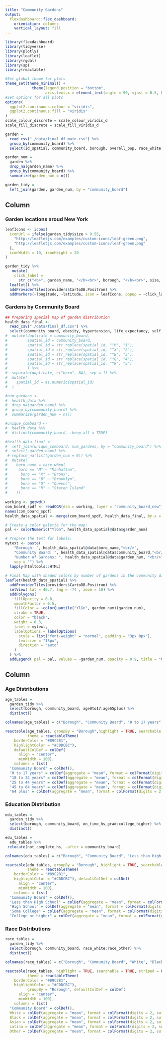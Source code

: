 ```yaml
---
title: "Community Gardens"
output: 
  flexdashboard::flex_dashboard:
    orientation: columns
    vertical_layout: fill
---
```


```r
library(flexdashboard)
library(tidyverse)
library(plotly)
library(leaflet)
library(rgdal)
library(sp)
library(reactable)

#Set global theme for plots
theme_set(theme_minimal() + 
            theme(legend.position = "bottom", 
                  axis.text.x = element_text(angle = 90, vjust = 0.5, hjust = 1)))
#Set options for all plots
options(
  ggplot2.continuous.colour = "viridis",
  ggplot2.continuous.fill = "viridis"
)
scale_colour_discrete = scale_colour_viridis_d
scale_fill_discrete = scale_fill_viridis_d

```

```r
garden =
  read_csv("./data/final_df_main.csv") %>%
  group_by(community_board) %>%
  select(id_spatial, community_board, borough, overall_pop, race_white:college_higher, garden_name:longitude)

garden_num = 
  garden %>% 
  drop_na(garden_name) %>% 
  group_by(community_board) %>% 
  summarize(garden_num = n())

garden_tidy = 
  left_join(garden, garden_num, by = "community_board")

```


Column {.tabset .tabset-fade data-width=500}
-----------------------------------------------------------------------

### Garden locations aroud New York

```r
leafIcons <- icons(
  iconUrl = ifelse(garden_tidy$size > 0.55,
    "http://leafletjs.com/examples/custom-icons/leaf-green.png",
    "http://leafletjs.com/examples/custom-icons/leaf-green.png"
  ),
  iconWidth = 10, iconHeight = 20
)

garden_tidy %>%
   mutate(
    click_label =
      str_c("<b>", garden_name, "</b><br>", borough, "</b><br>", size, " acres")) %>% 
  leaflet() %>%
  addProviderTiles(providers$CartoDB.Positron) %>% 
  addMarkers(~longitude, ~latitude, icon = leafIcons, popup = ~click_label)
```


### Gardens by Community Board

```r
## Preparing spacial map of garden distribution
health_data_final <-
  read_csv("./data/final_df.csv") %>% 
  select(community_board, obesity, hypertension, life_expectancy, self_rep_health, garden_num, id_spatial) #%>% 
#  mutate(duplicate = community_board, 
#         spatial_id = community_board, 
#         spatial_id = str_replace(spatial_id, "^M", "1"),
#         spatial_id = str_replace(spatial_id, "^X", "2"),
#         spatial_id = str_replace(spatial_id, "^B", "3"),
#         spatial_id = str_replace(spatial_id, "^Q", "4"),
#         spatial_id = str_replace(spatial_id, "^R", "5")
#         ) %>% 
#  separate(duplicate, c("boro", NA), sep = 1) %>% 
#  mutate(
#    spatial_id = as.numeric(spatial_id)
#  )

#num_gardens <-
#  health_data %>% 
#  drop_na(garden_name) %>% 
#  group_by(community_board) %>% 
#  summarize(garden_num = n())

#unique_comboard <-
#  health_data %>% 
#  distinct(community_board, .keep_all = TRUE)

#health_data_final <-
#  left_join(unique_comboard, num_gardens, by = "community_board") %>% 
#  select(-garden_name) %>% 
 # replace_na(list(garden_num = 0)) %>% 
#  mutate(
#    boro_name = case_when(
#     boro == "M" ~ "Manhattan",
#      boro == "X" ~ "Bronx",
#      boro == "B" ~ "Brooklyn",
#      boro == "Q" ~ "Queens",
#      boro == "R" ~ "Staten Island"
#    ))
  
working <- getwd()
com_board_spdf <- readOGR(dsn = working, layer = "community_board_new")
names(com_board_spdf)
health_data_spatial <- merge(com_board_spdf, health_data_final, by.x = "boro_cd", by.y = "id_spatial")
```

```r

# Create a color palette for the map:
pal <- colorNumeric("YlGn", health_data_spatial@data$garden_num)

# Prepare the text for labels:
mytext <- paste(
    "Borough: ", health_data_spatial@data$boro_name,"<br/>",
    "Community Board: ", health_data_spatial@data$community_board,"<br/>", 
    "Number of Gardens: ", health_data_spatial@data$garden_num, "<br/>", 
    sep = "") %>%
  lapply(htmltools::HTML)
 
# Final Map with shaded colors by number of gardens in the community district
leaflet(health_data_spatial) %>% 
  addProviderTiles(providers$CartoDB.Positron) %>%  
  setView( lat = 40.7, lng = -74 , zoom = 10) %>%
  addPolygons( 
    fillOpacity = 0.8, 
    smoothFactor = 0.5, 
    fillColor = ~colorQuantile("YlGn", garden_num)(garden_num), 
    stroke = TRUE, 
    color = "black", 
    weight = 0.3,
    label = mytext,
    labelOptions = labelOptions( 
      style = list("font-weight" = "normal", padding = "3px 8px"), 
      textsize = "13px", 
      direction = "auto"
    )
  ) %>%
  addLegend( pal = pal, values = ~garden_num, opacity = 0.9, title = "Number of Gardens", position = "topleft" )

```

Column {.tabset .tabset-fade data-width=500}
-----------------------------------------------------------------------

### Age Distributions


```r

age_tables =
  garden_tidy %>% 
  select(borough, community_board, age0to17:age65plus) %>% 
  distinct()

colnames(age_tables) = c("Borough", "Community Board", "0 to 17 years", "18 to 24 years", "25 to 44 years", "45 to 64 years", "64 plus")

reactable(age_tables, groupBy = "Borough",highlight = TRUE, searchable = TRUE, striped = FALSE, fullWidth = FALSE, showSortIcon = FALSE, 
          theme = reactableTheme(
    borderColor = "#89C281",
    highlightColor = "#C0DCBC"), 
    defaultColDef = colDef(
      align = "center",
      minWidth = 100),
    columns = list(
  'Community Board' = colDef(),
  "0 to 17 years" = colDef(aggregate = "mean", format = colFormat(digits = 2, suffix = "%")),
  "18 to 24 years" = colDef(aggregate = "mean", format = colFormat(digits = 2, suffix = "%")),
  "25 to 44 years" = colDef(aggregate = "mean", format = colFormat(digits = 2, suffix = "%")),
  "45 to 64 years" = colDef(aggregate = "mean", format = colFormat(digits = 2, suffix = "%")),
  "64 plus" = colDef(aggregate = "mean", format = colFormat(digits = 2, suffix = "%"))))

```


### Education Distribution

```r

edu_tables =
  garden_tidy %>% 
  select(borough, community_board, on_time_hs_grad:college_higher) %>% 
  distinct()

edu_tables = 
  edu_tables %>% 
 relocate(not_complete_hs, .after = community_board)

colnames(edu_tables) = c("Borough", "Community Board", "Less than High School", "High School", "Some College", "College or higher")

reactable(edu_tables, groupBy = "Borough", highlight = TRUE, searchable = TRUE, striped = FALSE, fullWidth = FALSE, showSortIcon = FALSE,
          theme = reactableTheme(
    borderColor = "#89C281",
    highlightColor = "#C0DCBC"), defaultColDef = colDef(
      align = "center",
      minWidth = 100),
    columns = list(
  'Community Board' = colDef(),
  "Less than High School" = colDef(aggregate = "mean", format = colFormat(digits = 2, suffix = "%")),
  "High School" = colDef(aggregate = "mean", format = colFormat(digits = 2, suffix = "%")),
  "Some College" = colDef(aggregate = "mean", format = colFormat(digits = 2, suffix = "%")),
  "College or higher" = colDef(aggregate = "mean", format = colFormat(digits = 2, suffix = "%"))))
```


### Race Distributions

```r

race_tables =
  garden_tidy %>% 
  select(borough, community_board, race_white:race_other) %>% 
  distinct()

colnames(race_tables) = c("Borough", "Community Board", "White", "Black", "Asian", "Latino", "Other")

reactable(race_tables, highlight = TRUE, searchable = TRUE, striped = FALSE, fullWidth = FALSE, showSortIcon = FALSE, 
          theme = reactableTheme(
    borderColor = "#89C281",
    highlightColor = "#C0DCBC"),
          groupBy = "Borough", defaultColDef = colDef(
      align = "center",
      minWidth = 100),
    columns = list(
  "Community Board" = colDef(),
  White = colDef(aggregate = "mean", format = colFormat(digits = 2, suffix = "%")),
  Black = colDef(aggregate = "mean", format = colFormat(digits = 2, suffix = "%")),
  Asian = colDef(aggregate = "mean", format = colFormat(digits = 2, suffix = "%")),
  Latino = colDef(aggregate = "mean", format = colFormat(digits = 2, suffix = "%")),
  Other = colDef(aggregate = "mean", format = colFormat(digits = 2, suffix = "%"))))

```
